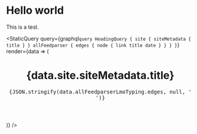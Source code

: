 
# Hello world

This is a test.
  
  <StaticQuery
    query={graphql`
      query HeadingQuery {
        site {
          siteMetadata {
            title
          }
        }
        allFeedparser {
          edges {
            node {
              link
              title
              date
            }
          }
        }
      }
    `}
    render={data => (
      <header>
        <h1>{data.site.siteMetadata.title}</h1>
        <pre>{JSON.stringify(data.allFeedparserLmoTyping.edges, null, ' ')}</pre>
      </header>
    )}
  />